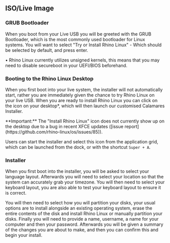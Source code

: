 
## ISO/Live Image

### GRUB Bootloader
When you boot from your Live USB you will be greeted with the GRUB Bootloader, which is the most commonly used bootloader for Linux systems. You will want to select "Try or Install Rhino Linux" - Which should be selected by default, and press enter.

• Rhino Linux currently utilizes unsigned kernels, this means that you may need to disable secureboot in your UEFI/BIOS beforehand.

### Booting to the Rhino Linux Desktop

When you first boot into your live system, the installer will not automatically start, rather you are immediately given the chance to try Rhino Linux on your live USB. When you are ready to install Rhino Linux you can click on the icon on your desktop*, which will then launch our customised Calamares Installer.


<Callout emoji="ⓘ">
  **Important:** The "Install Rhino Linux" icon does not currently show up on the desktop due to a bug in recent XFCE updates ([issue report](https://github.com/rhino-linux/os/issues/85)).

Users can start the installer and select this icon from the application grid, which can be launched from the dock, or with the shortcut `Super + A`.
</Callout>

### Installer

When you first boot into the installer, you will be asked to select your language layout. Afterwards you will need to select your location so that the system can accurately grab your timezone. You will then need to select your keyboard layout, you are also able to test your keyboard layout to ensure it is correct.

You will then need to select how you will partition your disks, your usual options are to install alongside an existing operating system, erase the entire contents of the disk and install Rhino Linux or manually partition your disks. Finally you will need to provide a name, username, a name for your computer and then your password. Afterwards you will be given a summary of the changes you are about to make, and then you can confirm this and begin your install.

